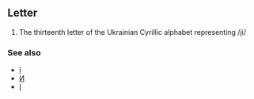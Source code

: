 ==Letter==

#The thirteenth letter of the Ukrainian Cyrillic alphabet representing /ji/

===See also===
*[[ï]]
*[[И]]
*[[І]]